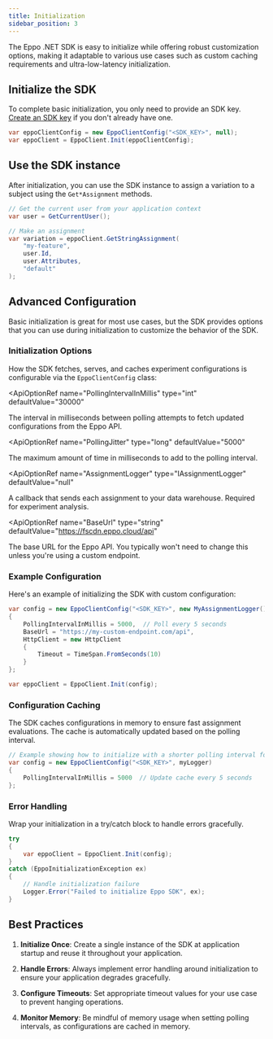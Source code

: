 ```yaml
---
title: Initialization
sidebar_position: 3
---
```



The Eppo .NET SDK is easy to initialize while offering robust customization options, making it adaptable to various use cases such as custom caching requirements and ultra-low-latency initialization.

## Initialize the SDK

To complete basic initialization, you only need to provide an SDK key. [Create an SDK key](/sdks/sdk-keys) if you don't already have one. 

```csharp
var eppoClientConfig = new EppoClientConfig("<SDK_KEY>", null);
var eppoClient = EppoClient.Init(eppoClientConfig);
```

## Use the SDK instance
After initialization, you can use the SDK instance to assign a variation to a subject using the `Get*Assignment` methods.

```csharp
// Get the current user from your application context
var user = GetCurrentUser();

// Make an assignment
var variation = eppoClient.GetStringAssignment(
    "my-feature",
    user.Id,
    user.Attributes,
    "default"
);
```

## Advanced Configuration
Basic initialization is great for most use cases, but the SDK provides options that you can use during initialization to customize the behavior of the SDK.

### Initialization Options

How the SDK fetches, serves, and caches experiment configurations is configurable via the `EppoClientConfig` class:

<ApiOptionRef 
  name="PollingIntervalInMillis"
  type="int"
  defaultValue="30000"
>

The interval in milliseconds between polling attempts to fetch updated configurations from the Eppo API.
</ApiOptionRef>

<ApiOptionRef 
  name="PollingJitter"
  type="long"
  defaultValue="5000"
>

The maximum amount of time in milliseconds to add to the polling interval.
</ApiOptionRef>

<ApiOptionRef 
  name="AssignmentLogger"
  type="IAssignmentLogger"
  defaultValue="null"
>

A callback that sends each assignment to your data warehouse. Required for experiment analysis.
</ApiOptionRef>

<ApiOptionRef 
  name="BaseUrl"
  type="string"
  defaultValue="https://fscdn.eppo.cloud/api"
>

The base URL for the Eppo API. You typically won't need to change this unless you're using a custom endpoint.
</ApiOptionRef>


### Example Configuration

Here's an example of initializing the SDK with custom configuration:

```csharp
var config = new EppoClientConfig("<SDK_KEY>", new MyAssignmentLogger())
{
    PollingIntervalInMillis = 5000,  // Poll every 5 seconds
    BaseUrl = "https://my-custom-endpoint.com/api",
    HttpClient = new HttpClient 
    { 
        Timeout = TimeSpan.FromSeconds(10) 
    }
};

var eppoClient = EppoClient.Init(config);
```

### Configuration Caching

The SDK caches configurations in memory to ensure fast assignment evaluations. The cache is automatically updated based on the polling interval.

```csharp
// Example showing how to initialize with a shorter polling interval for more frequent updates
var config = new EppoClientConfig("<SDK_KEY>", myLogger)
{
    PollingIntervalInMillis = 5000  // Update cache every 5 seconds
};
```

### Error Handling

Wrap your initialization in a try/catch block to handle errors gracefully.

```csharp
try 
{
    var eppoClient = EppoClient.Init(config);
}
catch (EppoInitializationException ex)
{
    // Handle initialization failure
    Logger.Error("Failed to initialize Eppo SDK", ex);
}
```


## Best Practices

1. **Initialize Once**: Create a single instance of the SDK at application startup and reuse it throughout your application.

2. **Handle Errors**: Always implement error handling around initialization to ensure your application degrades gracefully.

3. **Configure Timeouts**: Set appropriate timeout values for your use case to prevent hanging operations.

4. **Monitor Memory**: Be mindful of memory usage when setting polling intervals, as configurations are cached in memory.